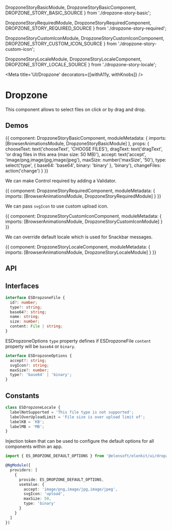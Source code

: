 



  DropzoneStoryBasicModule,
  DropzoneStoryBasicComponent,
  DROPZONE_STORY_BASIC_SOURCE
} from './dropzone-story-basic';

  DropzoneStoryRequiredModule,
  DropzoneStoryRequiredComponent,
  DROPZONE_STORY_REQUIRED_SOURCE
} from './dropzone-story-required';

  DropzoneStoryCustomIconModule,
  DropzoneStoryCustomIconComponent,
  DROPZONE_STORY_CUSTOM_ICON_SOURCE
} from './dropzone-story-custom-icon';

  DropzoneStoryLocaleModule,
  DropzoneStoryLocaleComponent,
  DROPZONE_STORY_LOCALE_SOURCE
} from './dropzone-story-locale';

<Meta title='UI/Dropzone' decorators={[withA11y, withKnobs]} />

# Dropzone

This component allows to select files on click or by drag and drop.

## Demos

<Preview source={DROPZONE_STORY_BASIC_SOURCE}>
  <Story name='Basic' height='150px'>
    {{
      component: DropzoneStoryBasicComponent,
      moduleMetadata: {
        imports: [BrowserAnimationsModule, DropzoneStoryBasicModule]
      },
      props: {
        chooseText: text('chooseText', 'CHOOSE FILES'),
        dragText: text('dragText', 'or drag files in this area (max size: 50 MB)'),
        accept: text('accept', 'image/png,image/jpg,image/jpeg'),
        maxSize: number('maxSize', '50'),
        type: select('type', { base64: 'base64', binary: 'binary' }, 'binary'),
        changeFiles: action('change')
      }
    }}
  </Story>
</Preview>

We can make Control required by adding a Validator.

<Preview source={DROPZONE_STORY_REQUIRED_SOURCE}>
  <Story name='Required' height='200px'>
    {{
      component: DropzoneStoryRequiredComponent,
      moduleMetadata: {
        imports: [BrowserAnimationsModule, DropzoneStoryRequiredModule]
      }
    }}
  </Story>
</Preview>

We can pass `svgIcon` to use custom upload icon.

<Preview source={DROPZONE_STORY_CUSTOM_ICON_SOURCE}>
  <Story name='Custom Icon' height='200px'>
    {{
      component: DropzoneStoryCustomIconComponent,
      moduleMetadata: {
        imports: [BrowserAnimationsModule, DropzoneStoryCustomIconModule]
      }
    }}
  </Story>
</Preview>

We can override default locale which is used for Snackbar messages.

<Preview source={DROPZONE_STORY_LOCALE_SOURCE}>
  <Story name='Locale' height='200px'>
    {{
      component: DropzoneStoryLocaleComponent,
      moduleMetadata: {
        imports: [BrowserAnimationsModule, DropzoneStoryLocaleModule]
      }
    }}
  </Story>
</Preview>

## API

<Props of={ESDropzoneComponent} />

## Interfaces

```ts
interface ESDropzoneFile {
  id?: number;
  type?: string;
  base64?: string;
  name: string;
  size: number;
  content: File | string;
}
```

ESDropzoneOptions `type` property defines if ESDropzoneFile `content` property will be `base64` or `binary`.

```ts
interface ESDropzoneOptions {
  accept?: string;
  svgIcon?: string;
  maxSize?: number;
  type?: 'base64' | 'binary';
}
```

## Constants

```ts
class ESDropzoneLocale {
  labelNotSupported = 'This file type is not supported';
  labelOverUploadLimit = 'File size is over upload limit of';
  labelKB = 'KB';
  labelMB = 'MB';
}
```

Injection token that can be used to configure the default options for all components within an app.

```ts
import { ES_DROPZONE_DEFAULT_OPTIONS } from '@elonsoft/elonkit/ui/dropzone';

@NgModule({
  providers: [
    {
      provide: ES_DROPZONE_DEFAULT_OPTIONS,
      useValue: {
        accept: 'image/png,image/jpg,image/jpeg',
        svgIcon: 'upload',
        maxSize: 50,
        type: 'binary'
      }
    }
  ]
})
```
